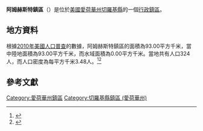 {{noteTA
|G1=USState
|G2=地名
|G3=Unit
}}
{{Infobox settlement
|official_name            = 阿姆赫斯特鎮區
|native_name = Amherst Township
|settlement_type          = [[行政鎮區|行政鎮區]]
|image_skyline            = 
|imagesize                = 
|image_map                = Map highlighting Amherst Township, Cherokee County, Iowa.svg
|mapsize                  = 250px
|pushpin_map  =USA Iowa
|pushpin_label = 阿姆赫斯特鎮區
|pushpin_label_position   = top
|pushpin_map_caption      = 阿姆赫斯特鎮區在愛荷華州的位置
|subdivision_type         = [[世界政區索引|國家]]
|subdivision_type1        = [[美国州份|州份]]
|subdivision_type2        = [[愛荷華州行政区划|縣]]
|subdivision_name         = [[美国|美国]]
|subdivision_name1        = [[愛荷華州|愛荷華州]]
|subdivision_name2        = [[切羅基縣_(愛荷華州)|切羅基縣]]
|elevation_ft             = 1394
|elevation_m              = 425
|timezone                 = [[北美中部時區|北美中部時區]]
|area_total_km2           = 93.00
|area_land_km2            = 93.00
|area_water_km2           = 0.00
|area_total_sq_mi         = 
|area_land_sq_mi          = 
|area_water_sq_mi         = 
|population_as_of         = [[2010年美國人口普查|2010]]
|population_footnotes     = 
|population_total         = 324
|population_density_km2   = auto
|population_density_sq_mi = auto
|utc_offset               = -6
|coordinates              = {{coord|42|46|30|N|95|47|53|W|type:city_region:US-AL_source:GNS-enwiki|display=inline,title}}
| coor_pinpoint           = 
| coordinates_footnotes   = 
|timezone_DST             = CDT
|utc_offset_DST           = -5
|postal_code_type         = [[美國郵區編號|郵區編號]]
|postal_code              = 
|area_code                = {{link-en|电话区号712|Area code 712|712}}
|blank_name = [[地名信息系统|GNIS ID]]
|blank_info = 467393
}}
'''阿姆赫斯特鎮區'''（{{lang-en|Amherst Township}}）是位於[[美國|美國]][[愛荷華州|愛荷華州]][[切羅基縣_(愛荷華州)|切羅基縣]]的一個[[行政鎮區|行政鎮區]]。

== 地方資料 ==
根據[[2010年美國人口普查|2010年美國人口普查]]的數據，阿姆赫斯特鎮區的面積為93.00平方千米，當中陸地面積為93.00平方千米，而水域面積為0.00平方千米。當地共有人口324人，而人口密度為每平方千米3.48人。<ref name="GR8">{{cite web|url=http://factfinder2.census.gov|publisher=[[美国人口调查局|美国人口调查局]]|accessdate=2011-05-14|title=American FactFinder|archive-date=2013-09-11|archive-url=https://web.archive.org/web/20130911234518/http://factfinder2.census.gov/|dead-url=no}}</ref><ref>{{cite web|url=https://www.citypopulation.de/en/usa/iowa/admin/|title=USA: Iowa (Counties and Townships) - City Population}}</ref>

== 參考文獻 ==
{{reflist}}

{{切羅基縣 (愛荷華州)}}

{{DEFAULTSORT:Amherst Township}}
[[Category:愛荷華州鎮區|Category:愛荷華州鎮區]]
[[Category:切羅基縣鎮區_(愛荷華州)|Category:切羅基縣鎮區 (愛荷華州)]]

{{Iowa-geo-stub}}